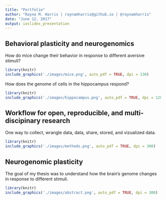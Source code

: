 ```yaml
---
title: "Portfolio"
author: "Rayna M. Harris | raynamharris@github.io | @raynamharris"
date: "June 12, 2017"
output: ioslides_presentation
---
```


## Behavioral plasticity and neurogenomics  {.columns-2}
How do mice change their behavior in response to different aversive stimuli? 
```r
library(knitr)
include_graphics('./images/mice.png', auto_pdf = TRUE, dpi = 130)
```

How does the genome of cells in the hippocampus respond?  

```r
library(knitr)
include_graphics('./images/hippocampus.png', auto_pdf = TRUE, dpi = 1200)
```



## Workflow for open, reproducible, and multi-discipinary research 
One way to collect, wrangle data, data, share, stored, and vizualized data. 

```r
library(knitr)
include_graphics('./images/methods.png', auto_pdf = TRUE, dpi = 300)
```


## Neurogenomic plasticity 
The goal of my thesis was to understand how the brain's genome changes in response to different stimuli.  

```r
library(knitr)
include_graphics('./images/abstract.png', auto_pdf = TRUE, dpi = 300)
```
